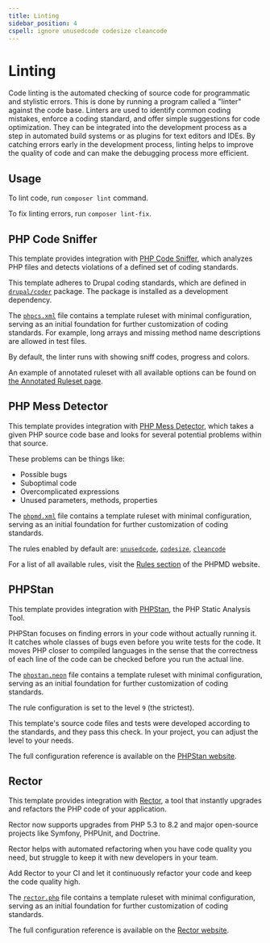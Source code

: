 ```yaml
---
title: Linting
sidebar_position: 4
cspell: ignore unusedcode codesize cleancode
---
```


# Linting

Code linting is the automated checking of source code for programmatic and
stylistic errors. This is done by running a program called a "linter" against
the code base. Linters are used to identify common coding mistakes, enforce a
coding standard, and offer simple suggestions for code optimization. They can be
integrated into the development process as a step in automated build systems or
as plugins for text editors and IDEs. By catching errors early in the
development process, linting helps to improve the quality of code and can make
the debugging process more efficient.

## Usage

To lint code, run `composer lint` command.

To fix linting errors, run `composer lint-fix`.

## PHP Code Sniffer

This template provides integration with [PHP Code Sniffer](https://github.com/squizlabs/PHP_CodeSniffer),
which analyzes PHP files and detects violations of a defined set of coding
standards.

This template adheres to Drupal coding standards, which are defined
in [`drupal/coder`](https://www.drupal.org/project/coder) package. The package
is installed as a development dependency.

The [`phpcs.xml`](https://github.com/AlexSkrypnyk/scaffold/blob/main/phpcs.xml)
file contains a template ruleset with minimal configuration, serving as an
initial foundation for further customization of coding standards. For example,
long arrays and missing method name descriptions are allowed in test files.

By default, the linter runs with showing sniff codes, progress and colors.

An example of annotated ruleset with all available options can be found on
[the Annotated Ruleset page](https://github.com/squizlabs/PHP_CodeSniffer/wiki/Annotated-Ruleset).

## PHP Mess Detector

This template provides integration with [PHP Mess Detector](https://phpmd.org/),
which takes a given PHP source code base and looks for several potential
problems within that source.

These problems can be things like:

- Possible bugs
- Suboptimal code
- Overcomplicated expressions
- Unused parameters, methods, properties

The [`phpmd.xml`](https://github.com/AlexSkrypnyk/scaffold/blob/main/phpmd.xml)
file contains a template ruleset with minimal configuration, serving as an
initial foundation for further customization of coding standards.

The rules enabled by default
are: [`unusedcode`](https://phpmd.org/rules/index.html#unused-code-rules),
[`codesize`](https://phpmd.org/rules/index.html#code-size-rules),
[`cleancode`](https://phpmd.org/rules/index.html#clean-code-rules)

For a list of all available rules, visit
the [Rules section](https://phpmd.org/rules/index.html)
of the PHPMD website.

## PHPStan

This template provides integration with [PHPStan](https://phpstan.org/), the
PHP Static Analysis Tool.

PHPStan focuses on finding errors in your code without actually running it.
It catches whole classes of bugs even before you write tests for the code.
It moves PHP closer to compiled languages in the sense that the correctness of
each line of the code can be checked before you run the actual line.

The [`phpstan.neon`](https://github.com/AlexSkrypnyk/scaffold/blob/main/phpstan.neon)
file contains a template ruleset with minimal configuration, serving as an
initial foundation for further customization of coding standards.

The rule configuration is set to the level `9` (the strictest).

This template's source code files and tests were developed according to the
standards, and they pass this check. In your project, you can adjust the level
to your needs.

The full configuration reference is available on
the [PHPStan website](https://phpstan.org/config-reference).

## Rector

This template provides integration with [Rector](https://getrector.com/), a tool
that instantly upgrades and refactors the PHP code of your application.

Rector now supports upgrades from PHP 5.3 to 8.2 and major open-source projects
like Symfony, PHPUnit, and Doctrine.

Rector helps with automated refactoring when you have code quality you need,
but struggle to keep it with new developers in your team.

Add Rector to your CI and let it continuously refactor your code and keep the
code quality high.

The [`rector.php`](https://github.com/AlexSkrypnyk/scaffold/blob/main/rector.php)
file contains a template ruleset with minimal configuration, serving as an
initial foundation for further customization of coding standards.

The full configuration reference is available on
the [Rector website](https://getrector.com/documentation/).
